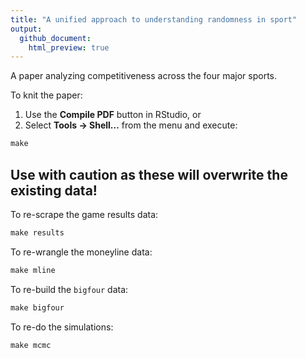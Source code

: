 ```yaml
---
title: "A unified approach to understanding randomness in sport"
output:
  github_document:
    html_preview: true
---
```


A paper analyzing competitiveness across the four major sports.

To knit the paper:

#. Use the **Compile PDF** button in RStudio, or
#. Select **Tools -> Shell...** from the menu and execute:
```r
make
```

## Use with caution as these will overwrite the existing data!

To re-scrape the game results data:
```r
make results
```

To re-wrangle the moneyline data:
```r
make mline
```

To re-build the `bigfour` data:
```r
make bigfour
```

To re-do the simulations:
```r
make mcmc
```

